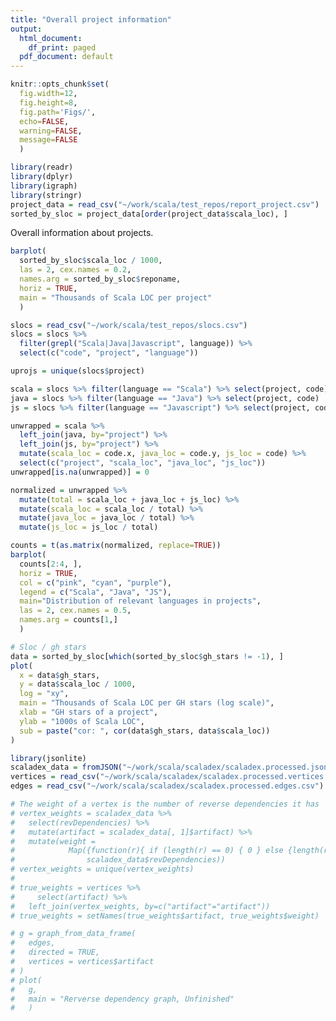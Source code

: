 ```yaml
---
title: "Overall project information"
output:
  html_document:
    df_print: paged
  pdf_document: default
---
```


```r
knitr::opts_chunk$set(
  fig.width=12, 
  fig.height=8, 
  fig.path='Figs/',
  echo=FALSE,
  warning=FALSE,
  message=FALSE
  )
```

```r
library(readr)
library(dplyr)
library(igraph)
library(stringr)
project_data = read_csv("~/work/scala/test_repos/report_project.csv")
sorted_by_sloc = project_data[order(project_data$scala_loc), ]
```

Overall information about projects.

```r
barplot(
  sorted_by_sloc$scala_loc / 1000, 
  las = 2, cex.names = 0.2,
  names.arg = sorted_by_sloc$reponame, 
  horiz = TRUE,
  main = "Thousands of Scala LOC per project"
  )
```
```r
slocs = read_csv("~/work/scala/test_repos/slocs.csv")
slocs = slocs %>%
  filter(grepl("Scala|Java|Javascript", language)) %>%
  select(c("code", "project", "language"))

uprojs = unique(slocs$project)

scala = slocs %>% filter(language == "Scala") %>% select(project, code)
java = slocs %>% filter(language == "Java") %>% select(project, code)
js = slocs %>% filter(language == "Javascript") %>% select(project, code)

unwrapped = scala %>% 
  left_join(java, by="project") %>% 
  left_join(js, by="project") %>%
  mutate(scala_loc = code.x, java_loc = code.y, js_loc = code) %>%
  select(c("project", "scala_loc", "java_loc", "js_loc"))
unwrapped[is.na(unwrapped)] = 0

normalized = unwrapped %>%
  mutate(total = scala_loc + java_loc + js_loc) %>%
  mutate(scala_loc = scala_loc / total) %>%
  mutate(java_loc = java_loc / total) %>%
  mutate(js_loc = js_loc / total)

counts = t(as.matrix(normalized, replace=TRUE))
barplot(
  counts[2:4, ],
  horiz = TRUE,
  col = c("pink", "cyan", "purple"),
  legend = c("Scala", "Java", "JS"),
  main="Distribution of relevant languages in projects",
  las = 2, cex.names = 0.5,
  names.arg = counts[1,]
  )
```

```r
# Sloc / gh stars
data = sorted_by_sloc[which(sorted_by_sloc$gh_stars != -1), ]
plot(
  x = data$gh_stars,
  y = data$scala_loc / 1000,
  log = "xy",
  main = "Thousands of Scala LOC per GH stars (log scale)",
  xlab = "GH stars of a project",
  ylab = "1000s of Scala LOC",
  sub = paste("cor: ", cor(data$gh_stars, data$scala_loc))
)
```

```r
library(jsonlite)
scaladex_data = fromJSON("~/work/scala/scaladex/scaladex.processed.json")
vertices = read_csv("~/work/scala/scaladex/scaladex.processed.vertices.csv")
edges = read_csv("~/work/scala/scaladex/scaladex.processed.edges.csv")

# The weight of a vertex is the number of reverse dependencies it has
# vertex_weights = scaladex_data %>%
#   select(revDependencies) %>%
#   mutate(artifact = scaladex_data[, 1]$artifact) %>%
#   mutate(weight = 
#            Map({function(r){ if (length(r) == 0) { 0 } else {length(r$organization)} }},
#                scaladex_data$revDependencies))
# vertex_weights = unique(vertex_weights)
# 
# true_weights = vertices %>%
#     select(artifact) %>%
#   left_join(vertex_weights, by=c("artifact"="artifact"))
# true_weights = setNames(true_weights$artifact, true_weights$weight)

# g = graph_from_data_frame(
#   edges,
#   directed = TRUE,
#   vertices = vertices$artifact
# )
# plot(
#   g,
#   main = "Rerverse dependency graph, Unfinished"
#   )
```


